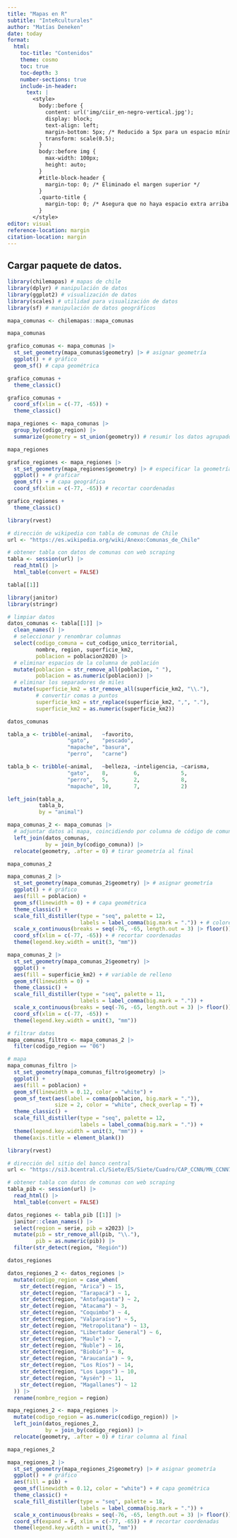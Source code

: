 ```yaml
---
title: "Mapas en R" 
subtitle: "InteRculturales"
author: "Matías Deneken"
date: today
format:
  html:
    toc-title: "Contenidos"
    theme: cosmo
    toc: true
    toc-depth: 3
    number-sections: true
    include-in-header:
      text: |
        <style>
          body::before {
            content: url('img/ciir_en-negro-vertical.jpg');
            display: block;
            text-align: left;
            margin-bottom: 5px; /* Reducido a 5px para un espacio mínimo */
            transform: scale(0.5);
          }
          body::before img {
            max-width: 100px;
            height: auto;
          }
          #title-block-header {
            margin-top: 0; /* Eliminado el margen superior */
          }
          .quarto-title {
            margin-top: 0; /* Asegura que no haya espacio extra arriba del título */
          }
        </style>
editor: visual
reference-location: margin
citation-location: margin
---
```


## Cargar paquete de datos.


```r
library(chilemapas) # mapas de chile
library(dplyr) # manipulación de datos
library(ggplot2) # visualización de datos
library(scales) # utilidad para visualización de datos
library(sf) # manipulación de datos geográficos
```

```r
mapa_comunas <- chilemapas::mapa_comunas

mapa_comunas
```

```r
grafico_comunas <- mapa_comunas |> 
  st_set_geometry(mapa_comunas$geometry) |> # asignar geometría
  ggplot() + # gráfico
  geom_sf() # capa geométrica

grafico_comunas +
  theme_classic()
```

```r
grafico_comunas + 
  coord_sf(xlim = c(-77, -65)) +
  theme_classic()
```

```r
mapa_regiones <- mapa_comunas |> 
  group_by(codigo_region) |> 
  summarize(geometry = st_union(geometry)) # resumir los datos agrupados uniéndolos

mapa_regiones
```

```r
grafico_regiones <- mapa_regiones |> 
  st_set_geometry(mapa_regiones$geometry) |> # especificar la geometría del mapa
  ggplot() + # graficar
  geom_sf() + # capa geográfica
  coord_sf(xlim = c(-77, -65)) # recortar coordenadas

grafico_regiones +
  theme_classic()
```

```r
library(rvest)

# dirección de wikipedia con tabla de comunas de Chile
url <- "https://es.wikipedia.org/wiki/Anexo:Comunas_de_Chile"

# obtener tabla con datos de comunas con web scraping
tabla <- session(url) |> 
  read_html() |> 
  html_table(convert = FALSE)

tabla[[1]]
```

```r
library(janitor)
library(stringr)

# limpiar datos
datos_comunas <- tabla[[1]] |> 
  clean_names() |> 
  # seleccionar y renombrar columnas
  select(codigo_comuna = cut_codigo_unico_territorial,
         nombre, region, superficie_km2,
         poblacion = poblacion2020) |> 
  # eliminar espacios de la columna de población
  mutate(poblacion = str_remove_all(poblacion, " "),
         poblacion = as.numeric(poblacion)) |> 
  # eliminar los separadores de miles
  mutate(superficie_km2 = str_remove_all(superficie_km2, "\\."),
         # convertir comas a puntos
         superficie_km2 = str_replace(superficie_km2, ",", "."),
         superficie_km2 = as.numeric(superficie_km2))

datos_comunas
```


```r
tabla_a <- tribble(~animal,   ~favorito, 
                   "gato",    "pescado", 
                   "mapache", "basura",
                   "perro",   "carne")

tabla_b <- tribble(~animal,   ~belleza, ~inteligencia, ~carisma,
                   "gato",    8,        6,             5,
                   "perro",   5,        2,             8,
                   "mapache", 10,       7,             2)

left_join(tabla_a, 
          tabla_b, 
          by = "animal")
```

```r
mapa_comunas_2 <- mapa_comunas |> 
  # adjuntar datos al mapa, coincidiendo por columna de código de comunas
  left_join(datos_comunas,
            by = join_by(codigo_comuna)) |> 
  relocate(geometry, .after = 0) # tirar geometría al final

mapa_comunas_2
```

```r
mapa_comunas_2 |> 
  st_set_geometry(mapa_comunas_2$geometry) |> # asignar geometría
  ggplot() + # gráfico
  aes(fill = poblacion) +
  geom_sf(linewidth = 0) + # capa geométrica
  theme_classic() +
  scale_fill_distiller(type = "seq", palette = 12, 
                       labels = label_comma(big.mark = ".")) + # colores
  scale_x_continuous(breaks = seq(-76, -65, length.out = 3) |> floor()) + # escala x
  coord_sf(xlim = c(-77, -65)) + # recortar coordenadas
  theme(legend.key.width = unit(3, "mm"))
```

```r
mapa_comunas_2 |> 
  st_set_geometry(mapa_comunas_2$geometry) |>
  ggplot() +
  aes(fill = superficie_km2) + # variable de relleno
  geom_sf(linewidth = 0) +
  theme_classic() +
  scale_fill_distiller(type = "seq", palette = 11,
                       labels = label_comma(big.mark = ".")) + 
  scale_x_continuous(breaks = seq(-76, -65, length.out = 3) |> floor()) +
  coord_sf(xlim = c(-77, -65)) + 
  theme(legend.key.width = unit(3, "mm"))
```

```r
# filtrar datos
mapa_comunas_filtro <- mapa_comunas_2 |> 
  filter(codigo_region == "06")

# mapa
mapa_comunas_filtro |> 
  st_set_geometry(mapa_comunas_filtro$geometry) |>
  ggplot() +
  aes(fill = poblacion) +
  geom_sf(linewidth = 0.12, color = "white") +
  geom_sf_text(aes(label = comma(poblacion, big.mark = ".")), 
               size = 2, color = "white", check_overlap = T) +
  theme_classic() +
  scale_fill_distiller(type = "seq", palette = 12,
                       labels = label_comma(big.mark = ".")) + 
  theme(legend.key.width = unit(3, "mm")) +
  theme(axis.title = element_blank())
```


```r
library(rvest)

# dirección del sitio del banco central
url <- "https://si3.bcentral.cl/Siete/ES/Siete/Cuadro/CAP_CCNN/MN_CCNN76/CCNN2018_PIB_REGIONAL_N/637899740344107786"

# obtener tabla con datos de comunas con web scraping
tabla_pib <- session(url) |> 
  read_html() |> 
  html_table(convert = FALSE)
```

```r
datos_regiones <- tabla_pib [[1]] |> 
  janitor::clean_names() |> 
  select(region = serie, pib = x2023) |> 
  mutate(pib = str_remove_all(pib, "\\."),
         pib = as.numeric(pib)) |> 
  filter(str_detect(region, "Región"))

datos_regiones
```

```r
datos_regiones_2 <- datos_regiones |> 
  mutate(codigo_region = case_when(
    str_detect(region, "Arica") ~ 15,
    str_detect(region, "Tarapacá") ~ 1,
    str_detect(region, "Antofagasta") ~ 2,
    str_detect(region, "Atacama") ~ 3,
    str_detect(region, "Coquimbo") ~ 4,
    str_detect(region, "Valparaíso") ~ 5,
    str_detect(region, "Metropolitana") ~ 13,
    str_detect(region, "Libertador General") ~ 6,
    str_detect(region, "Maule") ~ 7,
    str_detect(region, "Ñuble") ~ 16,
    str_detect(region, "Biobío") ~ 8,
    str_detect(region, "Araucanía") ~ 9,
    str_detect(region, "Los Ríos") ~ 14,
    str_detect(region, "Los Lagos") ~ 10,
    str_detect(region, "Aysén") ~ 11,
    str_detect(region, "Magallanes") ~ 12
  )) |> 
  rename(nombre_region = region)
```

```r
mapa_regiones_2 <- mapa_regiones |> 
  mutate(codigo_region = as.numeric(codigo_region)) |> 
  left_join(datos_regiones_2,
            by = join_by(codigo_region)) |> 
  relocate(geometry, .after = 0) # tirar columna al final

mapa_regiones_2
```

```r
mapa_regiones_2 |> 
  st_set_geometry(mapa_regiones_2$geometry) |> # asignar geometría
  ggplot() + # gráfico
  aes(fill = pib) +
  geom_sf(linewidth = 0.12, color = "white") + # capa geométrica
  theme_classic() +
  scale_fill_distiller(type = "seq", palette = 18,
                       labels = label_comma(big.mark = ".")) +
  scale_x_continuous(breaks = seq(-76, -65, length.out = 3) |> floor()) +
  coord_sf(expand = F, xlim = c(-77, -65)) + # recortar coordenadas
  theme(legend.key.width = unit(3, "mm"))
```


